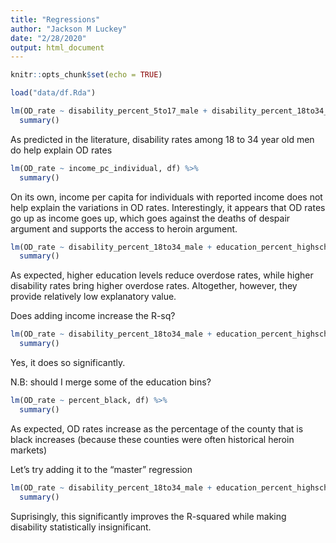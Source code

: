 ```yaml
---
title: "Regressions"
author: "Jackson M Luckey"
date: "2/28/2020"
output: html_document
---
```


```r
knitr::opts_chunk$set(echo = TRUE)
```

```r
load("data/df.Rda")
```

```r
lm(OD_rate ~ disability_percent_5to17_male + disability_percent_18to34_male + disability_percent_35to64_male, df) %>%
  summary()
```

As predicted in the literature, disability rates among 18 to 34 year old men do help explain OD rates

```r
lm(OD_rate ~ income_pc_individual, df) %>%
  summary()
```

On its own, income per capita for individuals with reported income does not help explain the variations in OD rates. Interestingly, it appears that OD rates go up as income goes up, which goes against the deaths of despair argument and supports the access to heroin argument.

```r
lm(OD_rate ~ disability_percent_18to34_male + education_percent_highschool + education_percent_college, df) %>%
  summary()
```

As expected, higher education levels reduce overdose rates, while higher disability rates bring higher overdose rates. Altogether, however, they provide relatively low explanatory value.

Does adding income increase the R-sq?

```r
lm(OD_rate ~ disability_percent_18to34_male + education_percent_highschool + education_percent_college + income_pc_individual, df) %>%
  summary()
```

Yes, it does so significantly.

N.B: should I merge some of the education bins?

```r
lm(OD_rate ~ percent_black, df) %>%
  summary()
```

As expected, OD rates increase as the percentage of the county that is black increases (because these counties were often historical heroin markets)

Let's try adding it to the "master" regression

```r
lm(OD_rate ~ disability_percent_18to34_male + education_percent_highschool + education_percent_college + income_pc_individual + percent_black, df) %>%
  summary()
```

Suprisingly, this significantly improves the R-squared while making  disability statistically insignificant.